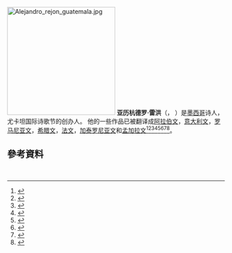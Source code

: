 [[File:Alejandro_rejon_guatemala.jpg|250px]]{{文学}}
'''亚历杭德罗·雷洪'''（{{Lang-es|Wilberth Alejandro Rejón Huchin}}，{{Bd|1997年|5月18日}} ）是[[墨西哥|墨西哥]]诗人，尤卡坦国际诗歌节的创办人。 他的一些作品已被翻译成[[阿拉伯字母|阿拉伯文]]，[[意大利语|意大利文]]，[[羅馬尼亞語|罗马尼亚文]]，[[希腊语|希腊文]]，[[法语|法文]]，[[加泰罗尼亚语|加泰罗尼亚文]]和[[孟加拉文|孟加拉文]]<ref>{{cite web|url=https://sanluis.eluniversal.com.mx/cultura/30-09-2020/universo-de-letras-cancion-del-sueno-por-alejandro-rejon-huchin|title=Universo de letras. Canción del sueño, por Alejandro Rejon Huchin|date=2020-09-30|website=San Luis Potosí|accessdate=2021-01-18|archive-date=2020-10-03|archive-url=https://web.archive.org/web/20201003001203/https://sanluis.eluniversal.com.mx/cultura/30-09-2020/universo-de-letras-cancion-del-sueno-por-alejandro-rejon-huchin|dead-url=no}}</ref><ref>{{cite web|url=https://www.cronicajalisco.com/notas-alejandro_rejon_huchin-102500-2020|title=Alejandro Rejón Huchin|first=|last=Cronica|website=https://www.cronicajalisco.com|accessdate=2021-01-18|archive-date=2020-12-13|archive-url=https://web.archive.org/web/20201213195736/https://www.cronicajalisco.com/notas-alejandro_rejon_huchin-102500-2020|dead-url=no}}</ref><ref>{{cite web|url=https://www.lajornadamaya.mx/yucatan/25113/pasion-y-ganas-de-adornar-el-mundo-detonantes-de-la-literatura-rejon-huchin|title=Pasión y ganas de adornar el mundo, detonantes de la literatura: Rejón Huchin|website=www.lajornadamaya.mx|accessdate=2021-01-18|archive-date=2020-08-21|archive-url=https://web.archive.org/web/20200821231608/https://www.lajornadamaya.mx/yucatan/25113/pasion-y-ganas-de-adornar-el-mundo-detonantes-de-la-literatura-rejon-huchin|dead-url=no}}</ref><ref>{{cite web|url=http://www.diariosigloxxi.com/texto-diario/mostrar/2114296/entrevista-poeta-alejandro-rejon-huchin|title=Entrevista al poeta: Alejandro Rejón Huchin|first=Guillermo Peris|last=Peris|website=Diario Siglo XXI|accessdate=2021-01-20|archive-date=2021-01-22|archive-url=https://web.archive.org/web/20210122054520/https://www.diariosigloxxi.com/texto-diario/mostrar/2114296/entrevista-poeta-alejandro-rejon-huchin|dead-url=no}}</ref><ref>{{cite web|url=https://diario16.com/entrevista-al-poeta-alejandro-rejon-huchin/|title=Entrevista al poeta: Alejandro Rejón Huchin|first=Carlos Javier|last=Jarquín|date=2020-10-16|publisher=|accessdate=2021-01-18|archive-date=2020-10-21|archive-url=https://web.archive.org/web/20201021002707/https://diario16.com/entrevista-al-poeta-alejandro-rejon-huchin/|dead-url=no}}</ref><ref>{{cite web|url=https://www.yucatan.com.mx/imagen/alejandro-rejon-lanza-su-segundo-libro-de-poemas|title=Reconocido en el extranjero|date=2020-06-27|publisher=|accessdate=2021-01-18|archive-date=2020-06-28|archive-url=https://web.archive.org/web/20200628185151/https://www.yucatan.com.mx/imagen/alejandro-rejon-lanza-su-segundo-libro-de-poemas|dead-url=no}}</ref><ref>{{cite web|url=https://www.revistaaltazor.cl/alejandro-rejon-huchin/|title=Alejandro Rejón Huchin - Revista Altazor|publisher=|accessdate=2021-01-18|archive-date=2021-01-07|archive-url=https://web.archive.org/web/20210107154209/https://www.revistaaltazor.cl/alejandro-rejon-huchin/|dead-url=no}}</ref><ref>{{cite web|url=http://www.elem.mx/autor/datos/122130|title=Alejandro Rejón Huchin - Detalle del autor - Enciclopedia de la Literatura en México - FLM - CONACULTA|website=www.elem.mx|accessdate=2021-01-18|archive-date=2020-12-13|archive-url=https://web.archive.org/web/20201213111253/http://www.elem.mx/autor/datos/122130|dead-url=no}}</ref>。

== 參考資料 ==
{{Reflist}}{{Authority control}}
   